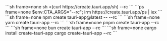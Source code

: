 
<Tabs syncKey="cmd">
<TabItem label="Bash">
```sh frame=none
sh <(curl https://create.tauri.app/sh) --rc
```
</TabItem>
<TabItem label="PowerShell">
```ps frame=none
$env:CTA_ARGS="--rc"; irm https://create.tauri.app/ps | iex
```
</TabItem>
<TabItem label="npm">
```sh frame=none
npm create tauri-app@latest -- --rc
```
</TabItem>
<TabItem label="Yarn">
```sh frame=none
yarn create tauri-app --rc
```
</TabItem>
<TabItem label="pnpm">
```sh frame=none
pnpm create tauri-app --rc
```
</TabItem>
<TabItem label="bun">
```sh frame=none
bun create tauri-app --rc
```
</TabItem>
<TabItem label="Cargo">
```sh frame=none
cargo install create-tauri-app
cargo create-tauri-app --rc
```
</TabItem>
</Tabs>

